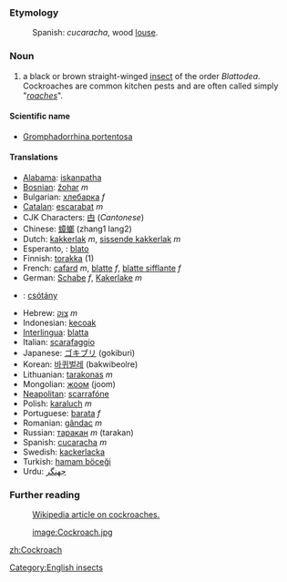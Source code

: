 ===Etymology===
:Spanish: ''cucaracha'', wood [[louse]].
===Noun===
#a black or brown straight-winged [[insect]] of the order ''Blattodea''. Cockroaches are common kitchen pests and are often called simply "''[[roach]]es''".

====Scientific name====
*[[Gromphadorrhina portentosa]]

====Translations====
*[[Alabama]]: [[iskanpatha]]
*[[Bosnian]]: [[žohar]] ''m''
*Bulgarian: [[хлебарка]] ''f''
*[[Catalan]]: [[escarabat]] ''m''
*CJK Characters: [[甴]] (''Cantonese'')
*Chinese: [[蟑螂]] (zhang1 lang2)
*Dutch: [[kakkerlak]] ''m'', [[sissende kakkerlak]] ''m''
*Esperanto, {{io}}: [[blato]]
*Finnish: [[torakka]] (1)
*French: [[cafard]] ''m'', [[blatte]] ''f'', [[blatte sifflante]] ''f''
*German: [[Schabe]] ''f'', [[Kakerlake]] ''m''
*{{hu}}: [[csótány]]
*Hebrew: [[צוק]] ''m''
*Indonesian: [[kecoak]]
*[[Interlingua]]: [[blatta]]
*Italian: [[scarafaggio]] {{m}}
*Japanese: [[ゴキブリ]] (gokiburi)
*Korean: [[바퀴벌레]] (bakwibeolre)
*Lithuanian: [[tarakonas]] ''m''
*Mongolian: [[жоом]] (joom)
*[[Neapolitan]]: [[scarrafóne]]
*Polish: [[karaluch]] ''m''
*Portuguese: [[barata]] ''f''
*Romanian: [[gândac]] ''m''
*Russian: [[таракан]] ''m'' (tarakan)
*Spanish: [[cucaracha]] ''m''
*Swedish: [[kackerlacka]]
*Turkish: [[hamam böceği]]
*Urdu: [[جهنگر]]

===Further reading===
:[[w:cockroach|Wikipedia article on cockroaches.]]

:[[image:Cockroach.jpg]]

[[Category:English insects]]

[[zh:Cockroach]]